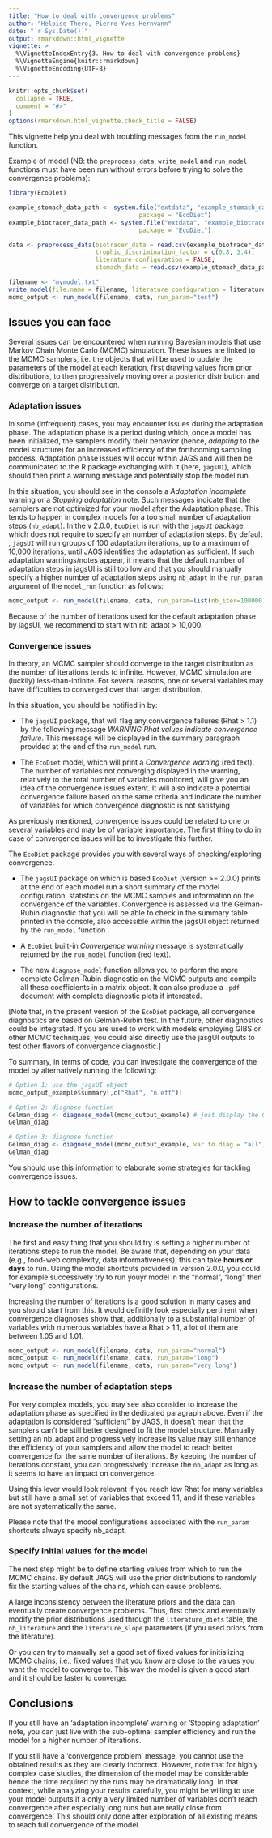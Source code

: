 ---
title: "How to deal with convergence problems"
author: "Heloise Thero, Pierre-Yves Hernvann"
date: "`r Sys.Date()`"
output: rmarkdown::html_vignette
vignette: >
  %\VignetteIndexEntry{3. How to deal with convergence problems}
  %\VignetteEngine{knitr::rmarkdown}
  %\VignetteEncoding{UTF-8}
---

```{r, include = FALSE}
knitr::opts_chunk$set(
  collapse = TRUE,
  comment = "#>"
)
options(rmarkdown.html_vignette.check_title = FALSE)
```

This vignette help you deal with troubling messages from the `run_model` function.

Example of model (NB: the `preprocess_data`, `write_model` and `run_model` functions must have been run without errors before trying to solve the convergence problems):

```{r, eval=FALSE}
library(EcoDiet)

example_stomach_data_path <- system.file("extdata", "example_stomach_data.csv",
                                    package = "EcoDiet")
example_biotracer_data_path <- system.file("extdata", "example_biotracer_data.csv",
                                    package = "EcoDiet")

data <- preprocess_data(biotracer_data = read.csv(example_biotracer_data_path),
                        trophic_discrimination_factor = c(0.8, 3.4),
                        literature_configuration = FALSE,
                        stomach_data = read.csv(example_stomach_data_path))

filename <- "mymodel.txt"
write_model(file.name = filename, literature_configuration = literature_configuration, print.model = F)
mcmc_output <- run_model(filename, data, run_param="test")
```

## Issues you can face

Several issues can be encountered when running Bayesian models that use Markov Chain Monte Carlo (MCMC) simulation. These issues are linked to the MCMC samplers, i.e. the objects that will be used to update the parameters of the model at each iteration, first drawing values from prior distributions, to then progressively moving over a posterior distribution and converge on a target distribution.

### Adaptation issues

In some (infrequent) cases, you may encounter issues during the adaptation phase. The adaptation phase is a period during which, once a model has been initialized, the samplers modify their behavior (hence, *adapting* to the model structure) for an increased efficiency of the forthcoming sampling process. Adaptation phase issues will occur within JAGS and will then be communicated to the R package exchanging with it (here, `jagsUI`), which should then print a warning message and potentially stop the model run. 

In this situation, you should see in the console a *Adaptation incomplete* warning or a *Stopping adaptation* note. Such messages indicate that the samplers are not optimized for your model after the Adaptation phase. This tends to happen in complex models for a too small number of adaptation steps (`nb_adapt`). In the v 2.0.0, `EcoDiet` is run with the `jagsUI` package, which does not require to specify an number of adaptation steps. By default , `jagsUI` will run groups of 100 adaptation iterations, up to a maximum of 10,000 iterations, until JAGS identifies the adaptation as sufficient. If such adaptation warnings/notes appear, it means that the default number of adaptation steps in jagsUI is still too low and that you should manually specify a higher number of adaptation steps using `nb_adapt` in the `run_param` argument of the `model_run` function as follows:

```{r, eval=FALSE}

mcmc_output <- run_model(filename, data, run_param=list(nb_iter=100000, nb_burnin=50000, nb_thin=50, nb_adapt=50000), parallelize = T)

```

Because of the number of iterations used for the default adaptation phase by jagsUI, we recommend to start with nb_adapt > 10,000.

### Convergence issues

In theory, an MCMC sampler should converge to the target distribution as the number of iterations tends to infinite. However, MCMC simulation are (luckily) less-than-infinite. For several reasons, one or several variables may have difficulties to converged over that target distribution.

In this situation, you should be notified in by:

-   The `jagsUI` package, that will flag any convergence failures (Rhat > 1.1) by the following message *WARNING Rhat values indicate convergence failure*. This message will be displayed in the summary paragraph provided at the end of the `run_model` run.

-   The `EcoDiet` model, which will print a *Convergence warning* (red text). The number of variables not converging displayed in the warning, relatively to the total number of variables monitored, will give you an idea of the convergence issues extent. It will also indicate a potential convergence failure based on the same criteria and indicate the number of variables for which convergence diagnostic is not satisfying

As previously mentioned, convergence issues could be related to one or several variables and may be of variable importance. The first thing to do in case of convergence issues will be to investigate this further. 

The `EcoDiet` package provides you with several ways of checking/exploring convergence.

-   The `jagsUI` package on which is based `EcoDiet` (version >= 2.0.0) prints at the end of each model run a short summary of the model configuration, statistics on the MCMC samples and information on the convergence of the variables. Convergence is assessed via the Gelman-Rubin diagnostic that you will be able to check in the summary table printed in the console, also accessible within the jagsUI object returned by the `run_model` function .

-   A `EcoDiet` built-in *Convergence warning* message is systematically returned by the `run_model` function (red text).

-   The new `diagnose_model` function allows you to perform the more complete Gelman-Rubin diagnostic on the MCMC outputs and compile all these coefficients in a matrix object. It can also produce a `.pdf` document with complete diagnostic plots if interested.

[Note that, in the present version of the `EcoDiet` package, all convergence diagnostics are based on Gelman-Rubin test. In the future, other diagnostics could be integrated. If you are used to work with models employing GIBS or other MCMC techniques, you could also directly use the jasgUI outputs to test other flavors of convergence diagnostic.]

To summary, in terms of code, you can investigate the convergence of the model by alternatively running the following:

```{r, eval=FALSE}

# Option 1: use the jagsUI object
mcmc_output_example$summary[,c("Rhat", "n.eff")]

# Option 2: diagnose function
Gelman_diag <- diagnose_model(mcmc_output_example) # just display the Gelman-Rubin diagnostic
Gelman_diag

# Option 3: diagnose function
Gelman_diag <- diagnose_model(mcmc_output_example, var.to.diag = "all", save = TRUE) # Display the Gelman-Rubin diagnostic and produce the plots
Gelman_diag

```

You should use this information to elaborate some strategies for tackling convergence issues.

## How to tackle convergence issues


### Increase the number of iterations

The first and easy thing that you should try is setting a higher number of iterations steps to run the model. Be aware that, depending on your data (e.g., food-web complexity, data informativeness), this can take **hours or days** to run. Using the model shortcuts provided in version 2.0.0, you could for example successively try to run youyr model in the "normal", "long" then "very long" configurations.

Increasing the number of iterations is a good solution in many cases and you should start from this. It would definitly look especially pertinent when convergence diagnoses show that, additionally to a substantial number of variables with  numerous variables have a Rhat > 1.1, a lot of them are between 1.05 and 1.01.

```{r, eval = FALSE}
mcmc_output <- run_model(filename, data, run_param="normal")
mcmc_output <- run_model(filename, data, run_param="long")
mcmc_output <- run_model(filename, data, run_param="very long")
```

### Increase the number of adaptation steps

For very complex models, you may see also consider to increase the adaptation phase as specified in the dedicated paragraph above. Even if the adaptation is considered "sufficient" by JAGS, it doesn't mean that the samplers can't be still better designed to fit the model structure. Manually setting an nb_adapt and progressively increase its value may still enhance the efficiency of your samplers and allow the model to reach better convergence for the same number of iterations. By keeping the number of iterations constant, you can progressively increase the `nb_adapt` as long as it seems to have an impact on convergence.

Using this lever would look relevant if you reach low Rhat for many variables but still have a small set of variables that exceed 1.1, and if these variables are not systematically the same.

Please note that the model configurations associated with the `run_param` shortcuts always specify nb_adapt.


### Specify initial values for the model

The next step might be to define starting values from which to run the MCMC chains. By default JAGS will use the prior distributions to randomly fix the starting values of the chains, which can cause problems.

A large inconsistency between the literature priors and the data can eventually create convergence problems. Thus, first check and eventually modify the prior distributions used through the `literature_diets` table, the `nb_literature` and the `literature_slope` parameters (if you used priors from the literature).

Or you can try to manually set a good set of fixed values for initializing MCMC chains, i.e., fixed values that you know are close to the values you want the model to converge to. This way the model is given a good start and it should be faster to converge.


## Conclusions

If you still have an 'adaptation incomplete' warning or 'Stopping adaptation' note, you can just live with the sub-optimal sampler efficiency and run the model for a higher number of iterations.

If you still have a 'convergence problem' message, you cannot use the obtained results as they are clearly incorrect. However, note that for highly complex case studies, the dimension of the model may be considerable hence the time required by the runs may be dramatically long. In that context, while analyzing your results carefully, you might be willing to use your model outputs if a only a very limited number of variables don't reach convergence after especially long runs but are really close from convergence. This should only done after exploration of all existing means to reach full convergence of the model.
